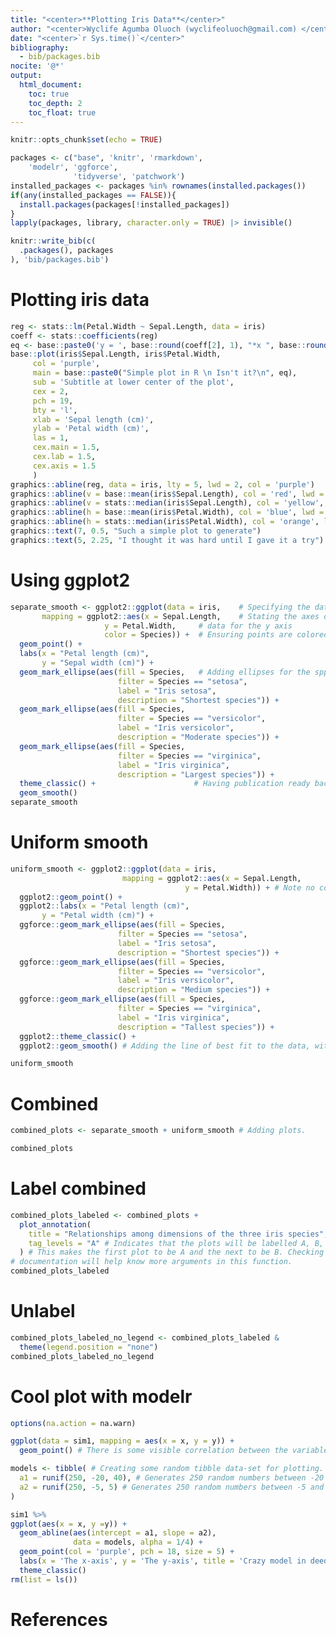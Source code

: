 ```yaml
---
title: "<center>**Plotting Iris Data**</center>"
author: "<center>Wyclife Agumba Oluoch (wyclifeoluoch@gmail.com) </center>"
date: "<center>`r Sys.time()`</center>"
bibliography: 
  - bib/packages.bib
nocite: '@*'
output: 
  html_document:
    toc: true
    toc_depth: 2
    toc_float: true
---
```


```r
knitr::opts_chunk$set(echo = TRUE)
```


```r
packages <- c("base", 'knitr', 'rmarkdown',
    'modelr', 'ggforce',
              'tidyverse', 'patchwork')
installed_packages <- packages %in% rownames(installed.packages())
if(any(installed_packages == FALSE)){
  install.packages(packages[!installed_packages])
}
lapply(packages, library, character.only = TRUE) |> invisible()
```

```r
knitr::write_bib(c(
  .packages(), packages
), 'bib/packages.bib')
```

# Plotting iris data

```r
reg <- stats::lm(Petal.Width ~ Sepal.Length, data = iris) 
coeff <- stats::coefficients(reg)
eq <- base::paste0('y = ', base::round(coeff[2], 1), "*x ", base::round(coeff[1], 1))
base::plot(iris$Sepal.Length, iris$Petal.Width, 
     col = 'purple', 
     main = base::paste0("Simple plot in R \n Isn't it?\n", eq),  
     sub = 'Subtitle at lower center of the plot', 
     cex = 2, 
     pch = 19, 
     bty = 'l', 
     xlab = 'Sepal length (cm)', 
     ylab = 'Petal width (cm)', 
     las = 1, 
     cex.main = 1.5, 
     cex.lab = 1.5, 
     cex.axis = 1.5
     )
graphics::abline(reg, data = iris, lty = 5, lwd = 2, col = 'purple')
graphics::abline(v = base::mean(iris$Sepal.Length), col = 'red', lwd = 3, lty = 2)
graphics::abline(v = stats::median(iris$Sepal.Length), col = 'yellow', lwd = 3, lty = 3)
graphics::abline(h = base::mean(iris$Petal.Width), col = 'blue', lwd = 3, lty = 2)
graphics::abline(h = stats::median(iris$Petal.Width), col = 'orange', lwd = 3, lty = 6)
graphics::text(7, 0.5, "Such a simple plot to generate")
graphics::text(5, 2.25, "I thought it was hard until I gave it a try")
```

# Using ggplot2

```r
separate_smooth <- ggplot2::ggplot(data = iris,    # Specifying the data to be plotted.
       mapping = ggplot2::aes(x = Sepal.Length,    # Stating the axes data.
                     y = Petal.Width,     # data for the y axis
                     color = Species)) +  # Ensuring points are colored by spp.
  geom_point() +                          
  labs(x = "Petal length (cm)",           
       y = "Sepal width (cm)") +
  geom_mark_ellipse(aes(fill = Species,   # Adding ellipses for the spps.
                        filter = Species == "setosa",
                        label = "Iris setosa",
                        description = "Shortest species")) +
  geom_mark_ellipse(aes(fill = Species,
                        filter = Species == "versicolor",
                        label = "Iris versicolor",
                        description = "Moderate species")) +
  geom_mark_ellipse(aes(fill = Species,
                        filter = Species == "virginica",
                        label = "Iris virginica",
                        description = "Largest species")) +
  theme_classic() +                      # Having publication ready background.
  geom_smooth() 
separate_smooth
```

# Uniform smooth

```r
uniform_smooth <- ggplot2::ggplot(data = iris,
                         mapping = ggplot2::aes(x = Sepal.Length,
                                       y = Petal.Width)) + # Note no color here.
  ggplot2::geom_point() +
  ggplot2::labs(x = "Petal length (cm)",
       y = "Petal width (cm)") +
  ggforce::geom_mark_ellipse(aes(fill = Species,
                        filter = Species == "setosa",
                        label = "Iris setosa",
                        description = "Shortest species")) +
  ggforce::geom_mark_ellipse(aes(fill = Species,
                        filter = Species == "versicolor",
                        label = "Iris versicolor",
                        description = "Medium species")) +
  ggforce::geom_mark_ellipse(aes(fill = Species,
                        filter = Species == "virginica",
                        label = "Iris virginica",
                        description = "Tallest species")) +
  ggplot2::theme_classic() +
  ggplot2::geom_smooth() # Adding the line of best fit to the data, with error margin

uniform_smooth
```

# Combined

```r
combined_plots <- separate_smooth + uniform_smooth # Adding plots.

combined_plots
```


# Label combined

```r
combined_plots_labeled <- combined_plots +
  plot_annotation(
    title = "Relationships among dimensions of the three iris species", # Title of both plots.
    tag_levels = "A" # Indicates that the plots will be labelled A, B, C etc.
  ) # This makes the first plot to be A and the next to be B. Checking on 
# documentation will help know more arguments in this function.
combined_plots_labeled
```

# Unlabel

```r
combined_plots_labeled_no_legend <- combined_plots_labeled &
  theme(legend.position = "none")
combined_plots_labeled_no_legend
```

# Cool plot with modelr

```r
options(na.action = na.warn)

ggplot(data = sim1, mapping = aes(x = x, y = y)) +
  geom_point() # There is some visible correlation between the variables

models <- tibble( # Creating some random tibble data-set for plotting.
  a1 = runif(250, -20, 40), # Generates 250 random numbers between -20 and 40
  a2 = runif(250, -5, 5) # Generates 250 random numbers between -5 and 5
)

sim1 %>% 
ggplot(aes(x = x, y =y)) +
  geom_abline(aes(intercept = a1, slope = a2),
              data = models, alpha = 1/4) +
  geom_point(col = 'purple', pch = 18, size = 5) +
  labs(x = 'The x-axis', y = 'The y-axis', title = 'Crazy model in deed') +
  theme_classic()
rm(list = ls())
```

# References
